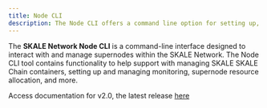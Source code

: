 ```yaml
---
title: Node CLI
description: The Node CLI offers a command line option for setting up, registering, and maintaining SKALE nodes.
---
```


The **SKALE Network Node CLI** is a command-line interface designed to interact with and manage supernodes within the SKALE Network.
The Node CLI tool contains functionality to help support with managing SKALE SKALE Chain containers, setting up and managing monitoring,
supernode resource allocation, and more.

Access documentation for v2.0, the latest release [here](/ecosystem/validators/node-cli/releases/v2-0)
